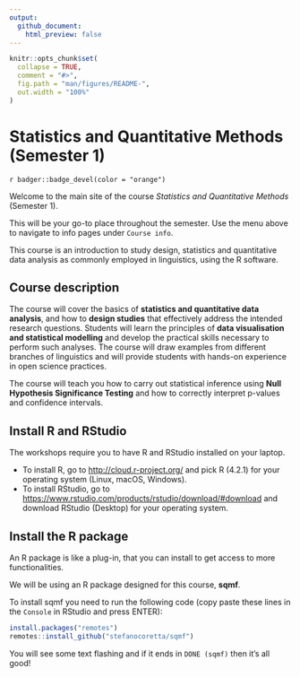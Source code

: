 ```yaml
---
output:
  github_document:
    html_preview: false
---
```


<!-- README.md is generated from README.Rmd. Please edit that file -->

```r
knitr::opts_chunk$set(
  collapse = TRUE,
  comment = "#>",
  fig.path = "man/figures/README-",
  out.width = "100%"
)
```

# Statistics and Quantitative Methods (Semester 1)

<!-- badges: start -->
`r badger::badge_devel(color = "orange")`
<!-- badges: end -->

Welcome to the main site of the course *Statistics and Quantitative Methods* (Semester 1).

This will be your go-to place throughout the semester.
Use the menu above to navigate to info pages under `Course info`.

This course is an introduction to study design, statistics and quantitative data analysis as commonly employed in linguistics, using the R software.


## Course description

The course will cover the basics of **statistics and quantitative data analysis**, and how to **design studies** that effectively address the intended research questions. Students will learn the principles of **data visualisation and statistical modelling** and develop the practical skills necessary to perform such analyses. The course will draw examples from different branches of linguistics and will provide students with hands-on experience in open science practices.

The course will teach you how to carry out statistical inference using **Null Hypothesis Significance Testing** and how to correctly interpret p-values and confidence intervals.

## Install R and RStudio

The workshops require you to have R and RStudio installed on your laptop.

- To install R, go to <http://cloud.r-project.org/> and pick R (4.2.1) for your operating system (Linux, macOS, Windows).
- To install RStudio, go to <https://www.rstudio.com/products/rstudio/download/#download> and download RStudio (Desktop) for your operating system.

## Install the R package

An R package is like a plug-in, that you can install to get access to more functionalities.

We will be using an R package designed for this course, **sqmf**.

To install sqmf you need to run the following code (copy paste these lines in the `Console` in RStudio and press ENTER):

``` r
install.packages("remotes")
remotes::install_github("stefanocoretta/sqmf")
```

You will see some text flashing and if it ends in `DONE (sqmf)` then it's all good!
